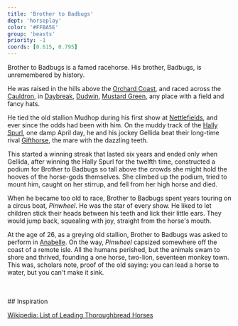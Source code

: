 ```yaml
---
title: 'Brother to Badbugs'
dept: 'horseplay'
color: '#FFBA5E'
group: 'beasts'
priority: -1
coords: [0.615, 0.795]
---
```


Brother to Badbugs is a famed racehorse. His brother, Badbugs, is unremembered by history.

He was raised in the hills above the [Orchard Coast](), and raced across the [Cauldron](), in [Daybreak](), [Dudwin](), [Mustard Green](orchardcoast#), any place with a field and fancy hats. 

He tied the old stallion Mudhop during his first show at [Nettlefields](daybreak#), and ever since the odds had been with him. On the muddy track of the [Hally Spurl](spurl), one damp April day, he and his jockey Gellida beat their long-time rival [Gifthorse](#hally-spurl-day), the mare with the dazzling teeth.

This started a winning streak that lasted six years and ended only when Gellida, after winning the Hally Spurl for the twelfth time, constructed a podium for Brother to Badbugs so tall above the crowds she might hold the hooves of the horse-gods themselves. She climbed up the podium, tried to mount him, caught on her stirrup, and fell from her high horse and died.

When he became too old to race, Brother to Badbugs spent years touring on a circus boat, _Pinwheel_. He was the star of every show. He liked to let children stick their heads between his teeth and lick their little ears. They would jump back, squealing with joy, straight from the horse's mouth.

At the age of 26, as a greying old stallion, Brother to Badbugs was asked to perform in [Anabelle](). On the way, _Pinwheel_ capsized somewhere off the coast of a remote isle. All the humans perished, but the animals swam to shore and thrived, founding a one horse, two-lion, seventeen monkey town. This was, scholars note, proof of the old saying: you can lead a horse to water, but you can't make it sink.

<br />
<br />
## Inspiration

[Wikipedia: List of Leading Thoroughbread Horses](https://en.wikipedia.org/wiki/List_of_leading_Thoroughbred_racehorses)
